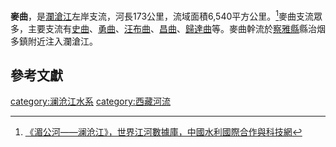 '''麥曲'''，是[[瀾滄江|瀾滄江]]左岸支流，河長173公里，流域面積6,540平方公里。<ref>[http://www.cws.net.cn/riverdata/Search.asp?CWSNewsID=17970 《湄公河——澜沧江》，世界江河數據庫，中國水利國際合作與科技網]{{dead link|date=十一月 2017 |bot=InternetArchiveBot }}</ref>麥曲支流眾多，主要支流有[[史曲|史曲]]、[[勇曲|勇曲]]、[[汪布曲|汪布曲]]、[[昌曲|昌曲]]、[[歸達曲|歸達曲]]等。麥曲幹流於[[察雅縣|察雅縣]]縣治烟多鎮附近注入瀾滄江。

==參考文獻==
{{reflist}}

{{西南边境诸河}}

[[category:澜沧江水系|category:澜沧江水系]]
[[category:西藏河流|category:西藏河流]]